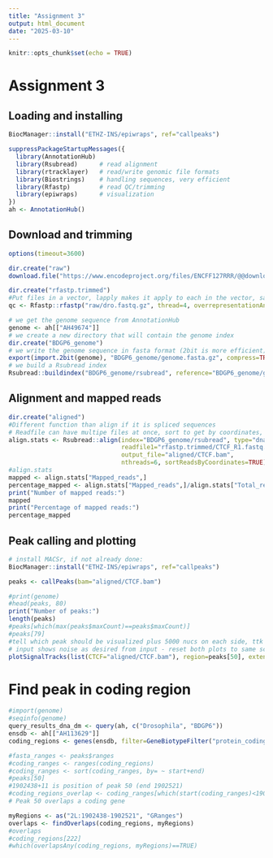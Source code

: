 ```yaml
---
title: "Assignment 3"
output: html_document
date: "2025-03-10"
---
```


```r
knitr::opts_chunk$set(echo = TRUE)
```

# Assignment 3
## Loading and installing

```r
BiocManager::install("ETHZ-INS/epiwraps", ref="callpeaks")

suppressPackageStartupMessages({
  library(AnnotationHub)
  library(Rsubread)      # read alignment
  library(rtracklayer)   # read/write genomic file formats
  library(Biostrings)    # handling sequences, very efficient
  library(Rfastp)        # read QC/trimming
  library(epiwraps)      # visualization
})
ah <- AnnotationHub()
```
## Download and trimming
```r
options(timeout=3600)

dir.create("raw")
download.file("https://www.encodeproject.org/files/ENCFF127RRR/@@download/ENCFF127RRR.fastq.gz", "raw/dro.fastq.gz", mode="wb")

dir.create("rfastp.trimmed")
#Put files in a vector, lapply makes it apply to each in the vector, save the output at specified place, here nearly nothing to be trimmed, returns qc with statistics for trimmed
qc <- Rfastp::rfastp("raw/dro.fastq.gz", thread=4, overrepresentationAnalysis=TRUE, outputFastq=file.path("rfastp.trimmed/CTCF"))

```


```r
# we get the genome sequence from AnnotationHub
genome <- ah[["AH49674"]]
# we create a new directory that will contain the genome index
dir.create("BDGP6_genome")
# we write the genome sequence in fasta format (2bit is more efficient)
export(import.2bit(genome), "BDGP6_genome/genome.fasta.gz", compress=TRUE)
# we build a Rsubread index
Rsubread::buildindex("BDGP6_genome/rsubread", reference="BDGP6_genome/genome.fasta.gz")
```

## Alignment and mapped reads

```r
dir.create("aligned")
#Different function than align if it is spliced sequences
# Readfile can have multipe files at once, sort to get by coordinates, puts all into align.stats (e.g. multiple alignment, the longer the reads the fewer alignments per read are possible)
align.stats <- Rsubread::align(index="BDGP6_genome/rsubread", type="dna",
                               readfile1="rfastp.trimmed/CTCF_R1.fastq.gz",
                               output_file="aligned/CTCF.bam",
                               nthreads=6, sortReadsByCoordinates=TRUE)
#align.stats
mapped <- align.stats["Mapped_reads",]
percentage_mapped <- align.stats["Mapped_reads",]/align.stats["Total_reads",]
print("Number of mapped reads:")
mapped
print("Percentage of mapped reads:")
percentage_mapped
```
## Peak calling and plotting
```r
# install MACSr, if not already done:
BiocManager::install("ETHZ-INS/epiwraps", ref="callpeaks")

peaks <- callPeaks(bam="aligned/CTCF.bam")
```

```r
#print(genome)
#head(peaks, 80)
print("Number of peaks:")
length(peaks)
#peaks[which(max(peaks$maxCount)==peaks$maxCount)]
#peaks[79]
#tell which peak should be visualized plus 5000 nucs on each side, ttk will show coverage track, how many reads overlapping this region
# input shows noise as desired from input - reset both plots to same scale to get good comparison
plotSignalTracks(list(CTCF="aligned/CTCF.bam"), region=peaks[50], extend=5000)

```

# Find peak in coding region
```r
#import(genome)
#seqinfo(genome)
query_results_dna_dm <- query(ah, c("Drosophila", "BDGP6"))
ensdb <- ah[["AH113629"]]
coding_regions <- genes(ensdb, filter=GeneBiotypeFilter("protein_coding"))

#fasta_ranges <- peaks$ranges
#coding_ranges <- ranges(coding_regions)
#coding_ranges <- sort(coding_ranges, by= ~ start+end)
#peaks[50]
#1902438+11 is position of peak 50 (end 1902521)
#coding_regions_overlap <- coding_ranges[which(start(coding_ranges)<1902438 & end(coding_ranges)>1902438)]
# Peak 50 overlaps a coding gene

myRegions <- as("2L:1902438-1902521", "GRanges")
overlaps <- findOverlaps(coding_regions, myRegions)
#overlaps
#coding_regions[222]
#which(overlapsAny(coding_regions, myRegions)==TRUE)
```

